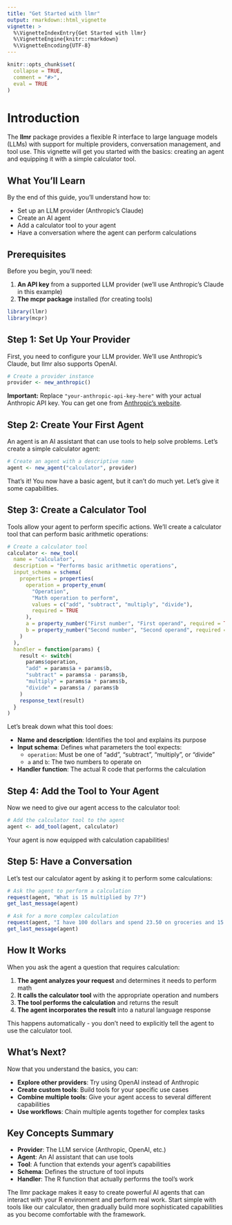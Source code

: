 ```yaml
---
title: "Get Started with llmr"
output: rmarkdown::html_vignette
vignette: >
  %\VignetteIndexEntry{Get Started with llmr}
  %\VignetteEngine{knitr::rmarkdown}
  %\VignetteEncoding{UTF-8}
---
```


```r
knitr::opts_chunk$set(
  collapse = TRUE,
  comment = "#>",
  eval = TRUE 
)
```

# Introduction

The **llmr** package provides a flexible R interface to large language models (LLMs) with support for multiple providers, conversation management, and tool use. This vignette will get you started with the basics: creating an agent and equipping it with a simple calculator tool.

## What You'll Learn

By the end of this guide, you'll understand how to:

- Set up an LLM provider (Anthropic's Claude)
- Create an AI agent
- Add a calculator tool to your agent
- Have a conversation where the agent can perform calculations

## Prerequisites

Before you begin, you'll need:

1. **An API key** from a supported LLM provider (we'll use Anthropic's Claude in this example)
2. **The mcpr package** installed (for creating tools)

```r
library(llmr)
library(mcpr)
```

## Step 1: Set Up Your Provider

First, you need to configure your LLM provider. We'll use Anthropic's Claude, but llmr also supports OpenAI.

```r
# Create a provider instance
provider <- new_anthropic()
```

**Important:** Replace `"your-anthropic-api-key-here"` with your actual Anthropic API key. You can get one from [Anthropic's website](https://console.anthropic.com/).

## Step 2: Create Your First Agent

An agent is an AI assistant that can use tools to help solve problems. Let's create a simple calculator agent:

```r
# Create an agent with a descriptive name
agent <- new_agent("calculator", provider)
```

That's it! You now have a basic agent, but it can't do much yet. Let's give it some capabilities.

## Step 3: Create a Calculator Tool

Tools allow your agent to perform specific actions. We'll create a calculator tool that can perform basic arithmetic operations:

```r
# Create a calculator tool
calculator <- new_tool(
  name = "calculator",
  description = "Performs basic arithmetic operations",
  input_schema = schema(
    properties = properties(
      operation = property_enum(
        "Operation",
        "Math operation to perform",
        values = c("add", "subtract", "multiply", "divide"),
        required = TRUE
      ),
      a = property_number("First number", "First operand", required = TRUE),
      b = property_number("Second number", "Second operand", required = TRUE)
    )
  ),
  handler = function(params) {
    result <- switch(
      params$operation,
      "add" = params$a + params$b,
      "subtract" = params$a - params$b,
      "multiply" = params$a * params$b,
      "divide" = params$a / params$b
    )
    response_text(result)
  }
)
```

Let's break down what this tool does:

- **Name and description**: Identifies the tool and explains its purpose
- **Input schema**: Defines what parameters the tool expects:
  - `operation`: Must be one of "add", "subtract", "multiply", or "divide"
  - `a` and `b`: The two numbers to operate on
- **Handler function**: The actual R code that performs the calculation

## Step 4: Add the Tool to Your Agent

Now we need to give our agent access to the calculator tool:

```r
# Add the calculator tool to the agent
agent <- add_tool(agent, calculator)
```

Your agent is now equipped with calculation capabilities!

## Step 5: Have a Conversation

Let's test our calculator agent by asking it to perform some calculations:

```r
# Ask the agent to perform a calculation
request(agent, "What is 15 multiplied by 7?")
get_last_message(agent)

# Ask for a more complex calculation
request(agent, "I have 100 dollars and spend 23.50 on groceries and 15.75 on gas. How much do I have left?")
get_last_message(agent)
```

## How It Works

When you ask the agent a question that requires calculation:

1. **The agent analyzes your request** and determines it needs to perform math
2. **It calls the calculator tool** with the appropriate operation and numbers
3. **The tool performs the calculation** and returns the result
4. **The agent incorporates the result** into a natural language response

This happens automatically - you don't need to explicitly tell the agent to use the calculator tool.

## What's Next?

Now that you understand the basics, you can:

- **Explore other providers**: Try using OpenAI instead of Anthropic
- **Create custom tools**: Build tools for your specific use cases
- **Combine multiple tools**: Give your agent access to several different capabilities
- **Use workflows**: Chain multiple agents together for complex tasks

## Key Concepts Summary

- **Provider**: The LLM service (Anthropic, OpenAI, etc.)
- **Agent**: An AI assistant that can use tools
- **Tool**: A function that extends your agent's capabilities
- **Schema**: Defines the structure of tool inputs
- **Handler**: The R function that actually performs the tool's work

The llmr package makes it easy to create powerful AI agents that can interact with your R environment and perform real work. Start simple with tools like our calculator, then gradually build more sophisticated capabilities as you become comfortable with the framework.
